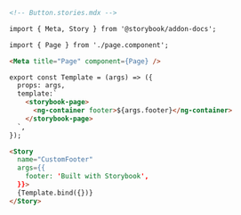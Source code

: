 ```md
<!-- Button.stories.mdx -->

import { Meta, Story } from '@storybook/addon-docs';

import { Page } from './page.component';

<Meta title="Page" component={Page} />

export const Template = (args) => ({ 
  props: args,
  template:`
    <storybook-page>
      <ng-container footer>${args.footer}</ng-container>
    </storybook-page>
  `,
});

<Story
  name="CustomFooter"
  args={{
    footer: 'Built with Storybook',
  }}>
  {Template.bind({})}
</Story>
```